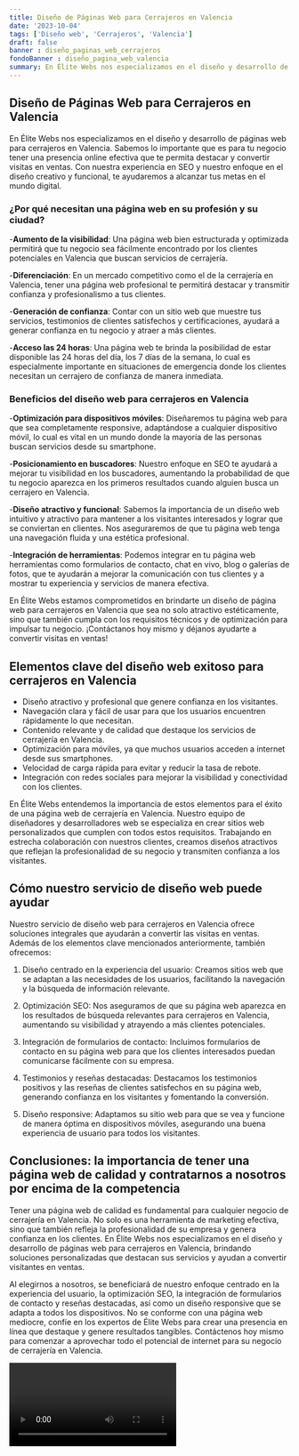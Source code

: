 ```yaml
---
title: Diseño de Páginas Web para Cerrajeros en Valencia
date: '2023-10-04'
tags: ['Diseño web', 'Cerrajeros', 'Valencia']
draft: false
banner : diseño_paginas_web_cerrajeros
fondoBanner : diseño_pagina_web_valencia
summary: En Élite Webs nos especializamos en el diseño y desarrollo de páginas web para cerrajeros en Valencia. Sabemos lo importante que es para tu negocio tener una presencia online efectiva que te permita destacar y convertir visitas en ventas. Con nuestra experiencia en SEO y nuestro enfoque en el diseño creativo y funcional, te ayudaremos a alcanzar tus metas en el mundo digital.
---
```


## Diseño de Páginas Web para Cerrajeros en Valencia

En Élite Webs nos especializamos en el diseño y desarrollo de páginas web para cerrajeros en Valencia. Sabemos lo importante que es para tu negocio tener una presencia online efectiva que te permita destacar y convertir visitas en ventas. Con nuestra experiencia en SEO y nuestro enfoque en el diseño creativo y funcional, te ayudaremos a alcanzar tus metas en el mundo digital.

### ¿Por qué necesitan una página web en su profesión y su ciudad?

-**Aumento de la visibilidad**: Una página web bien estructurada y optimizada permitirá que tu negocio sea fácilmente encontrado por los clientes potenciales en Valencia que buscan servicios de cerrajería.

-**Diferenciación**: En un mercado competitivo como el de la cerrajería en Valencia, tener una página web profesional te permitirá destacar y transmitir confianza y profesionalismo a tus clientes.

-**Generación de confianza**: Contar con un sitio web que muestre tus servicios, testimonios de clientes satisfechos y certificaciones, ayudará a generar confianza en tu negocio y atraer a más clientes.

-**Acceso las 24 horas**: Una página web te brinda la posibilidad de estar disponible las 24 horas del día, los 7 días de la semana, lo cual es especialmente importante en situaciones de emergencia donde los clientes necesitan un cerrajero de confianza de manera inmediata.

### Beneficios del diseño web para cerrajeros en Valencia

-**Optimización para dispositivos móviles**: Diseñaremos tu página web para que sea completamente responsive, adaptándose a cualquier dispositivo móvil, lo cual es vital en un mundo donde la mayoría de las personas buscan servicios desde su smartphone.

-**Posicionamiento en buscadores**: Nuestro enfoque en SEO te ayudará a mejorar tu visibilidad en los buscadores, aumentando la probabilidad de que tu negocio aparezca en los primeros resultados cuando alguien busca un cerrajero en Valencia.

-**Diseño atractivo y funcional**: Sabemos la importancia de un diseño web intuitivo y atractivo para mantener a los visitantes interesados y lograr que se conviertan en clientes. Nos aseguraremos de que tu página web tenga una navegación fluida y una estética profesional.

-**Integración de herramientas**: Podemos integrar en tu página web herramientas como formularios de contacto, chat en vivo, blog o galerías de fotos, que te ayudarán a mejorar la comunicación con tus clientes y a mostrar tu experiencia y servicios de manera efectiva.

En Élite Webs estamos comprometidos en brindarte un diseño de página web para cerrajeros en Valencia que sea no solo atractivo estéticamente, sino que también cumpla con los requisitos técnicos y de optimización para impulsar tu negocio. ¡Contáctanos hoy mismo y déjanos ayudarte a convertir visitas en ventas!

<GifSeo />

<Cta />

## Elementos clave del diseño web exitoso para cerrajeros en Valencia

- Diseño atractivo y profesional que genere confianza en los visitantes.
- Navegación clara y fácil de usar para que los usuarios encuentren rápidamente lo que necesitan.
- Contenido relevante y de calidad que destaque los servicios de cerrajería en Valencia.
- Optimización para móviles, ya que muchos usuarios acceden a internet desde sus smartphones.
- Velocidad de carga rápida para evitar y reducir la tasa de rebote.
- Integración con redes sociales para mejorar la visibilidad y conectividad con los clientes.

En Élite Webs entendemos la importancia de estos elementos para el éxito de una página web de cerrajería en Valencia. Nuestro equipo de diseñadores y desarrolladores web se especializa en crear sitios web personalizados que cumplen con todos estos requisitos. Trabajando en estrecha colaboración con nuestros clientes, creamos diseños atractivos que reflejan la profesionalidad de su negocio y transmiten confianza a los visitantes.

## Cómo nuestro servicio de diseño web puede ayudar

Nuestro servicio de diseño web para cerrajeros en Valencia ofrece soluciones integrales que ayudarán a convertir las visitas en ventas. Además de los elementos clave mencionados anteriormente, también ofrecemos:

1. Diseño centrado en la experiencia del usuario: Creamos sitios web que se adaptan a las necesidades de los usuarios, facilitando la navegación y la búsqueda de información relevante.

2. Optimización SEO: Nos aseguramos de que su página web aparezca en los resultados de búsqueda relevantes para cerrajeros en Valencia, aumentando su visibilidad y atrayendo a más clientes potenciales.

3. Integración de formularios de contacto: Incluimos formularios de contacto en su página web para que los clientes interesados puedan comunicarse fácilmente con su empresa.

4. Testimonios y reseñas destacadas: Destacamos los testimonios positivos y las reseñas de clientes satisfechos en su página web, generando confianza en los visitantes y fomentando la conversión.

5. Diseño responsive: Adaptamos su sitio web para que se vea y funcione de manera óptima en dispositivos móviles, asegurando una buena experiencia de usuario para todos los visitantes.

## Conclusiones: la importancia de tener una página web de calidad y contratarnos a nosotros por encima de la competencia

Tener una página web de calidad es fundamental para cualquier negocio de cerrajería en Valencia. No solo es una herramienta de marketing efectiva, sino que también refleja la profesionalidad de su empresa y genera confianza en los clientes. En Élite Webs nos especializamos en el diseño y desarrollo de páginas web para cerrajeros en Valencia, brindando soluciones personalizadas que destacan sus servicios y ayudan a convertir visitantes en ventas.

Al elegirnos a nosotros, se beneficiará de nuestro enfoque centrado en la experiencia del usuario, la optimización SEO, la integración de formularios de contacto y reseñas destacadas, así como un diseño responsive que se adapta a todos los dispositivos. No se conforme con una página web mediocre, confíe en los expertos de Élite Webs para crear una presencia en línea que destaque y genere resultados tangibles. Contáctenos hoy mismo para comenzar a aprovechar todo el potencial de internet para su negocio de cerrajería en Valencia.

<Video />

<CtaBot job='Cerrajeros' city='Valencia'/>

<Gmaps query='Valencia+españa+maps' />